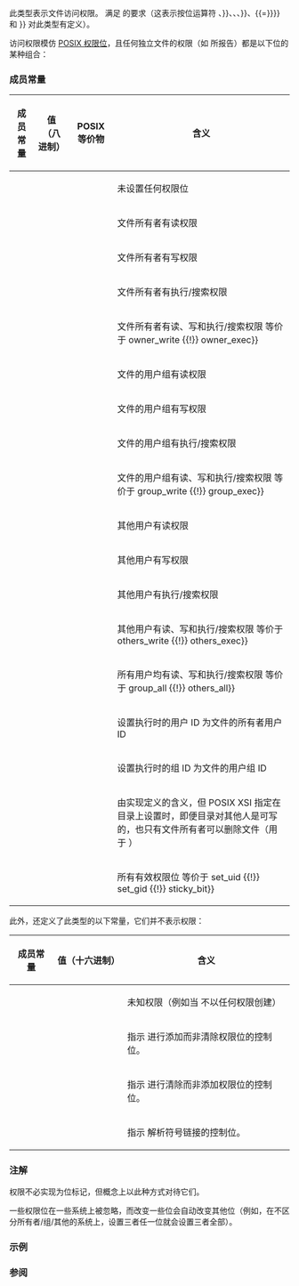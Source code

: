 {{cpp/experimental/fs/title|perms}}
{{cpp/experimental/fs/navbar}}
{{dcl begin}}
{{dcl header|experimental/filesystem}}
{{dcl|since=fs_ts|1=
enum class perms;
}}
{{dcl end}}

此类型表示文件访问权限。{{tt|perms}} 满足 {{named req|BitmaskType}} 的要求（这表示按位运算符 {{c|operator&amp;}}、{{c|operator{{!}}}}、{{c|operator^}}、{{c|operator~}}、{{c|operator&amp;{{=}}}}、{{c|operator{{!}}{{=}}}} 和 {{c|operator^{{=}}}} 对此类型有定义）。

访问权限模仿 [https://pubs.opengroup.org/onlinepubs/9699919799/basedefs/sys_stat.h.html POSIX 权限位]，且任何独立文件的权限（如 {{rlp|status}} 所报告）都是以下位的某种组合：

===成员常量===
{|class="wikitable" style="text-align:left; font-size:85%; max-width:90em;"
|-
!成员常量
!值（八进制）
!POSIX 等价物
!含义
|-
|{{tt|none}}
|{{c|0}}
|
|未设置任何权限位
|-
|{{tt|owner_read}}
|{{c|0400}}
|{{c|S_IRUSR}}
|文件所有者有读权限
|-
|{{tt|owner_write}}
|{{c|0200}}
|{{c|S_IWUSR}}
|文件所有者有写权限
|-
|{{tt|owner_exec}}
|{{c|0100}}
|{{c|S_IXUSR}}
|文件所有者有执行/搜索权限
|-
|{{tt|owner_all}}
|{{c|0700}}
|{{c|S_IRWXU}}
|文件所有者有读、写和执行/搜索权限
等价于 {{c|owner_read {{!}} owner_write {{!}} owner_exec}}
|-
|{{tt|group_read}}
|{{c|040}}
|{{c|S_IRGRP}}
|文件的用户组有读权限
|-
|{{tt|group_write}}
|{{c|020}}
|{{c|S_IWGRP}}
|文件的用户组有写权限
|-
|{{tt|group_exec}}
|{{c|010}}
|{{c|S_IXGRP}}
|文件的用户组有执行/搜索权限
|-
|{{tt|group_all}}
|{{c|070}}
|{{c|S_IRWXG}}
|文件的用户组有读、写和执行/搜索权限
等价于 {{c|group_read {{!}} group_write {{!}} group_exec}}
|-
|{{tt|others_read}}
|{{c|04}}
|{{c|S_IROTH}}
|其他用户有读权限
|-
|{{tt|others_write}}
|{{c|02}}
|{{c|S_IWOTH}}
|其他用户有写权限
|-
|{{tt|others_exec}}
|{{c|01}}
|{{c|S_IXOTH}}
|其他用户有执行/搜索权限
|-
|{{tt|others_all}}
|{{c|07}}
|{{c|S_IRWXO}}
|其他用户有读、写和执行/搜索权限
等价于 {{c|others_read {{!}} others_write {{!}} others_exec}}
|-
|{{tt|all}}
|{{c|0777}}
|
|所有用户均有读、写和执行/搜索权限
等价于 {{c|owner_all {{!}} group_all {{!}} others_all}}
|-
|{{tt|set_uid}}
|{{c|04000}}
|{{c|S_ISUID}}
|设置执行时的用户 ID 为文件的所有者用户 ID
|-
|{{tt|set_gid}}
|{{c|02000}}
|{{c|S_ISGID}}
|设置执行时的组 ID 为文件的用户组 ID
|-
|{{tt|sticky_bit}}
|{{c|01000}}
|{{c|S_ISVTX}}
|由实现定义的含义，但 POSIX XSI 指定在目录上设置时，即便目录对其他人是可写的，也只有文件所有者可以删除文件（用于 {{c|/tmp}}）
|-
|{{tt|mask}}
|{{c|07777}}
|
|所有有效权限位
等价于 {{c|all {{!}} set_uid {{!}} set_gid {{!}} sticky_bit}}
|}

此外，还定义了此类型的以下常量，它们并不表示权限：

{|class="wikitable" style="text-align:left; font-size:85%; max-width:90em;"
|-
!成员常量
!值（十六进制）
!含义
|-
|{{tt|unknown}}
|{{c|0xFFFF}}
|未知权限（例如当 {{rlp|file_status}} 不以任何权限创建）
|-
|{{tt|add_perms}}
|{{c|0x10000}}
|指示 {{rlp|permissions}} 进行添加而非清除权限位的控制位。
|-
|{{tt|remove_perms}}
|{{c|0x20000}}
|指示 {{rlp|permissions}} 进行清除而非添加权限位的控制位。
|-
|{{tt|resolve_symlinks}}
|{{c|0x40000}}
|指示 {{rlp|permissions}} 解析符号链接的控制位。
|}

===注解===
权限不必实现为位标记，但概念上以此种方式对待它们。

一些权限位在一些系统上被忽略，而改变一些位会自动改变其他位（例如，在不区分所有者/组/其他的系统上，设置三者任一位就会设置三者全部）。 

===示例===
{{cpp/experimental/fs/permissions_example}}

===参阅===
{{dsc begin}}
{{dsc inc|cpp/experimental/fs/dsc status}}
{{dsc inc|cpp/experimental/fs/dsc permissions}}
{{dsc end}}